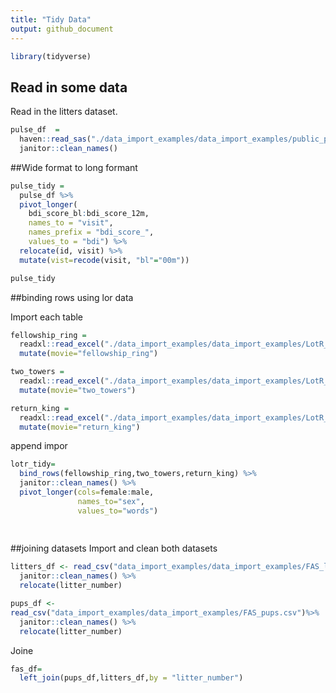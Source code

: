```yaml
---
title: "Tidy Data"
output: github_document
---
```


```r
library(tidyverse)

```

## Read in some data
Read in the litters dataset.

```r

pulse_df  =
  haven::read_sas("./data_import_examples/data_import_examples/public_pulse_data.sas7bdat") %>% 
  janitor::clean_names()

```


##Wide format to long formant

```r
pulse_tidy =
  pulse_df %>% 
  pivot_longer(
    bdi_score_bl:bdi_score_12m,
    names_to = "visit",
    names_prefix = "bdi_score_",
    values_to = "bdi") %>% 
  relocate(id, visit) %>% 
  mutate(vist=recode(visit, "bl"="00m"))

pulse_tidy
```

##binding rows 
using lor data

Import each table

```r
fellowship_ring =
  readxl::read_excel("./data_import_examples/data_import_examples/LotR_Words.xlsx",range = "B3:D6") %>% 
  mutate(movie="fellowship_ring")

two_towers =
  readxl::read_excel("./data_import_examples/data_import_examples/LotR_Words.xlsx",range = "F3:H6") %>% 
  mutate(movie="two_towers")

return_king =
  readxl::read_excel("./data_import_examples/data_import_examples/LotR_Words.xlsx",range = "J3:L6") %>% 
  mutate(movie="return_king")

```

append
impor

```r
lotr_tidy=
  bind_rows(fellowship_ring,two_towers,return_king) %>%
  janitor::clean_names() %>% 
  pivot_longer(cols=female:male,
               names_to="sex",
               values_to="words")
               
  
```


##joining datasets
Import and clean both datasets
```r
litters_df <- read_csv("data_import_examples/data_import_examples/FAS_litters.csv") %>% 
  janitor::clean_names() %>% 
  relocate(litter_number)

pups_df <- 
read_csv("data_import_examples/data_import_examples/FAS_pups.csv")%>% 
  janitor::clean_names() %>% 
  relocate(litter_number)
```

Joine
```r
fas_df=
  left_join(pups_df,litters_df,by = "litter_number")
```



